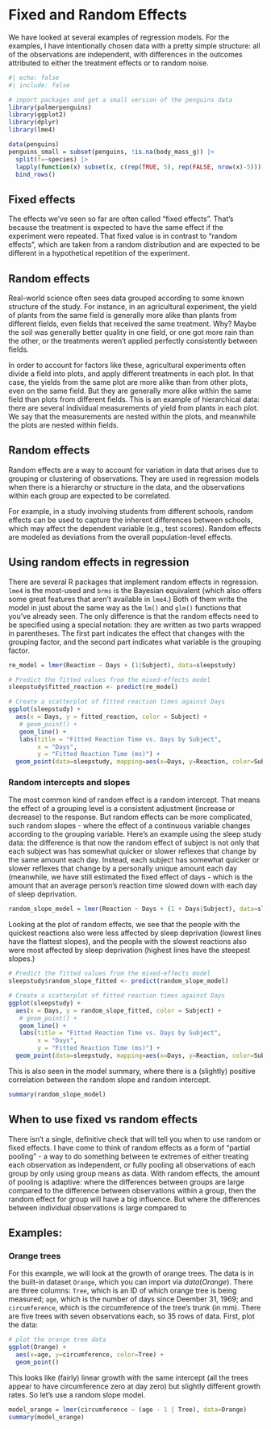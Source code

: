 

# Fixed and Random Effects
We have looked at several examples of regression models. For the examples, I have intentionally chosen data with a pretty simple structure: all of the observations are independent, with differences in the outcomes attributed to either the treatment effects or to random noise.

```r
#| echo: false
#| include: false

# import packages and get a small version of the penguins data
library(palmerpenguins)
library(ggplot2)
library(dplyr)
library(lme4)

data(penguins)
penguins_small = subset(penguins, !is.na(body_mass_g)) |>
  split(f=~species) |>
  lapply(function(x) subset(x, c(rep(TRUE, 5), rep(FALSE, nrow(x)-5)))) |>
  bind_rows()
```


## Fixed effects
The effects we've seen so far are often called "fixed effects". That's because the treatment is expected to have the same effect if the experiment were repeated. That fixed value is in contrast to "random effects", which are taken from a random distribution and are expected to be different in a hypothetical repetition of the experiment.



## Random effects
Real-world science often sees data grouped according to some known structure of the study. For instance, in an agricultural experiment, the yield of plants from the same field is generally more alike than plants from different fields, even fields that received the same treatment. Why? Maybe the soil was generally better quality in one field, or one got more rain than the other, or the treatments weren't applied perfectly consistently between fields.

In order to account for factors like these, agricultural experiments often divide a field into plots, and apply different treatments in each plot. In that case, the yields from the same plot are more alike than from other plots, even on the same field. But they are generally more alike within the same field than plots from different fields. This is an example of hierarchical data: there are several individual measurements of yield from plants in each plot. We say that the measurements are nested within the plots, and meanwhile the plots are nested within fields. 




## Random effects
Random effects are a way to account for variation in data that arises due to grouping or clustering of observations. They are used in regression models when there is a hierarchy or structure in the data, and the observations within each group are expected to be correlated.

For example, in a study involving students from different schools, random effects can be used to capture the inherent differences between schools, which may affect the dependent variable (e.g., test scores). Random effects are modeled as deviations from the overall population-level effects.


## Using random effects in regression 
There are several R packages that implement random effects in regression. `lme4` is the most-used and `brms` is the Bayesian equivalent (which also offers some great features that aren't available in `lme4`.) Both of them write the model in just about the same way as the `lm()` and `glm()` functions that you've already seen. The only difference is that the random effects need to be specified using a special notation: they are written as two parts wrapped in parentheses. The first part indicates the effect that changes with the grouping factor, and the second part indicates what variable is the grouping factor.

```r
re_model = lmer(Reaction ~ Days + (1|Subject), data=sleepstudy)
```


```r
# Predict the fitted values from the mixed-effects model
sleepstudy$fitted_reaction <- predict(re_model)

# Create a scatterplot of fitted reaction times against Days
ggplot(sleepstudy) +
  aes(x = Days, y = fitted_reaction, color = Subject) +
   # geom_point() +
   geom_line() +
   labs(title = "Fitted Reaction Time vs. Days by Subject",
        x = "Days",
        y = "Fitted Reaction Time (ms)") +
  geom_point(data=sleepstudy, mapping=aes(x=Days, y=Reaction, color=Subject))
```


### Random intercepts and slopes
The most common kind of random effect is a random intercept. That means the effect of a grouping level is a consistent adjustment (increase or decrease) to the response. But random effects can be more complicated, such random slopes - where the effect of a continuous variable changes according to the grouping variable. Here's an example using the sleep study data: the difference is that now the random effect of subject is not only that each subject was has somewhat quicker or slower reflexes that change by the same amount each day. Instead, each subject has somewhat quicker or slower reflexes that change by a personally unique amount each day (meanwhile, we have still estimated the fixed effect of days - which is the amount that an average person's reaction time slowed down with each day of sleep deprivation.

```r
random_slope_model = lmer(Reaction ~ Days + (1 + Days|Subject), data=sleepstudy)
```

Looking at the plot of random effects, we see that the people with the quickest reactions also were less affected by sleep deprivation (lowest lines have the flattest slopes), and the people with the slowest reactions also were most affected by sleep deprivation (highest lines have the steepest slopes.)

```r
# Predict the fitted values from the mixed-effects model
sleepstudy$random_slope_fitted <- predict(random_slope_model)

# Create a scatterplot of fitted reaction times against Days
ggplot(sleepstudy) +
  aes(x = Days, y = random_slope_fitted, color = Subject) +
   # geom_point() +
   geom_line() +
   labs(title = "Fitted Reaction Time vs. Days by Subject",
        x = "Days",
        y = "Fitted Reaction Time (ms)") +
  geom_point(data=sleepstudy, mapping=aes(x=Days, y=Reaction, color=Subject))
```


This is also seen in the model summary, where there is a (slightly) positive correlation between the random slope and random intercept.

```r
summary(random_slope_model)
```


## When to use fixed vs random effects
There isn't a single, definitive check that will tell you when to use random or fixed effects. I have come to think of random effects as a form of "partial pooling" - a way to do something between te extremes of either treating each observation as independent, or fully pooling all observations of each group by only using group means as data. With random effects, the amount of pooling is adaptive: where the differences between groups are large compared to the difference between observations within a group, then the random effect for group will have a big influence. But where the differences between individual observations is large compared to 



## Examples:

### Orange trees
For this example, we will look at the growth of orange trees. The data is in the built-in dataset `Orange`, which you can import via $data(Orange)$. There are three columns: `Tree`, which is an ID of which orange tree is being measured; `age`, which is the number of days since Deember 31, 1969; and `circumference`, which is the circumference of the tree's trunk (in mm). There are five trees with seven observations each, so 35 rows of data. First, plot the data:

```r
# plot the orange tree data
ggplot(Orange) +
  aes(x=age, y=circumference, color=Tree) +
  geom_point()
```

This looks like (fairly) linear growth with the same intercept (all the trees appear to have circumference zero at day zero) but slightly different growth rates. So let's use a random slope model.

```r
model_orange = lmer(circumference ~ (age - 1 | Tree), data=Orange)
summary(model_orange)
```






